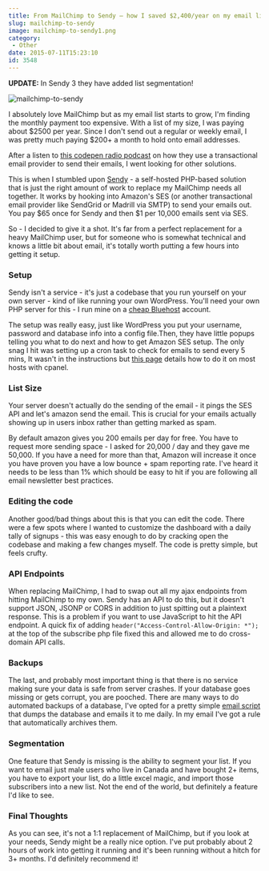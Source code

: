 ```yaml
---
title: From MailChimp to Sendy – how I saved $2,400/year on my email list
slug: mailchimp-to-sendy
image: mailchimp-to-sendy1.png
category:
 - Other
date: 2015-07-11T15:23:10
id: 3548
---
```


**UPDATE:** In Sendy 3 they have added list segmentation!

![mailchimp-to-sendy](mailchimp-to-sendy1.png)

I absolutely love MailChimp but as my email list starts to grow, I'm finding the monthly payment too expensive. With a list of my size, I was paying about $2500 per year. Since I don't send out a regular or weekly email, I was pretty much paying $200+ a month to hold onto email addresses.

After a listen to [this codepen radio podcast](https://blog.codepen.io/2015/05/06/40-newsletters/) on how they use a transactional email provider to send their emails, I went looking for other solutions.

This is when I stumbled upon [Sendy](http://wes.io/bvN7) - a self-hosted PHP-based solution that is just the right amount of work to replace my MailChimp needs all together. It works by hooking into Amazon's SES (or another transactional email provider like SendGrid or Madrill via SMTP) to send your emails out. You pay $65 once for Sendy and then $1 per 10,000 emails sent via SES.

So - I decided to give it a shot. It's far from a perfect replacement for a heavy MailChimp user, but for someone who is somewhat technical and knows a little bit about email, it's totally worth putting a few hours into getting it setup.

### Setup

Sendy isn't a service - it's just a codebase that you run yourself on your own server - kind of like running your own WordPress. You'll need your own PHP server for this - I run mine on a [cheap Bluehost](http://wes.io/bvcH) account.

The setup was really easy, just like WordPress you put your username, password and database info into a config file.Then, they have little popups telling you what to do next and how to get Amazon SES setup. The only snag I hit was setting up a cron task to check for emails to send every 5 mins, It wasn't in the instructions but [this page](https://www.easycron.com/cron-job-tutorials/how-to-set-up-cron-job-for-sendy) details how to do it on most hosts with cpanel.

### List Size

Your server doesn't actually do the sending of the email - it pings the SES API and let's amazon send the email. This is crucial for your emails actually showing up in users inbox rather than getting marked as spam.

By default amazon gives you 200 emails per day for free. You have to request more sending space - I asked for 20,000 / day and they gave me 50,000. If you have a need for more than that, Amazon will increase it once you have proven you have a low bounce + spam reporting rate. I've heard it needs to be less than 1% which should be easy to hit if you are following all email newsletter best practices.

### Editing the code

Another good/bad things about this is that you can edit the code. There were a few spots where I wanted to customize the dashboard with a daily tally of signups - this was easy enough to do by cracking open the codebase and making a few changes myself. The code is pretty simple, but feels crufty.

### API Endpoints

When replacing MailChimp, I had to swap out all my ajax endpoints from hitting MailChimp to my own. Sendy has an API to do this, but it doesn't support JSON, JSONP or CORS in addition to just spitting out a plaintext response. This is a problem if you want to use JavaScript to hit the API endpoint. A quick fix of adding `header("Access-Control-Allow-Origin: *");` at the top of the subscribe php file fixed this and allowed me to do cross-domain API calls.

### Backups

The last, and probably most important thing is that there is no service making sure your data is safe from server crashes. If your database goes missing or gets corrupt, you are pooched. There are many ways to do automated backups of a database, I've opted for a pretty simple [email script](http://www.backup2mail.com/) that dumps the database and emails it to me daily. In my email I've got a rule that automatically archives them.

### Segmentation

One feature that Sendy is missing is the ability to segment your list. If you want to email just male users who live in Canada and have bought 2+ items, you have to export your list, do a little excel magic, and import those subscribers into a new list. Not the end of the world, but definitely a feature I'd like to see.

### Final Thoughts

As you can see, it's not a 1:1 replacement of MailChimp, but if you look at your needs, Sendy might be a really nice option. I've put probably about 2 hours of work into getting it running and it's been running without a hitch for 3+ months. I'd definitely recommend it!